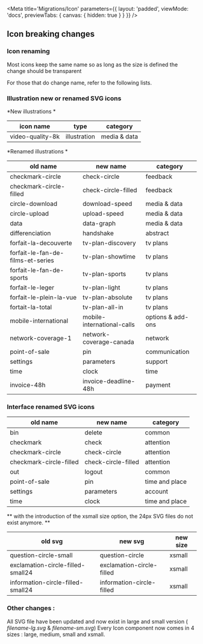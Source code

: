 
<Meta
    title='Migrations/Icon'
    parameters={{
        layout: 'padded',
        viewMode: 'docs',
        previewTabs: { canvas: { hidden: true } }
    }}
/>


## Icon breaking changes

### Icon renaming

Most icons keep the same name so as long as the size is defined the change should be transparent

For those that do change name, refer to the following lists.

### Illustration  new or renamed SVG icons

*New illustrations *

icon name | type | category
----------------- | ----------------- | -----------------
video-quality-8k | illustration | media & data


*Renamed illustrations *

old name | new name | category
----------------- | ----------------- | -----------------
checkmark-circle  | check-circle | feedback
checkmark-circle-filled | check-circle-filled | feedback
circle-download | download-speed | media & data
circle-upload | upload-speed | media & data
data | data-graph | media & data
differenciation | handshake | abstract
forfait-la-decouverte | tv-plan-discovery | tv plans
forfait-le-fan-de-films-et-series | tv-plan-showtime | tv plans
forfait-le-fan-de-sports | tv-plan-sports | tv plans
forfait-le-leger | tv-plan-light | tv plans
forfait-le-plein-la-vue | tv-plan-absolute | tv plans
fortait-la-total | tv-plan-all-in | tv plans
mobile-international | mobile-international-calls | options & add-ons
network-coverage-1 | network-coverage-canada | network
point-of-sale | pin |  communication
settings | parameters |  support
time | clock |  time
invoice-48h | invoice-deadline-48h |  payment


### Interface renamed SVG icons

old name | new name | category
----------------- | ----------------- | -----------------
bin | delete |  common
checkmark | check |  attention
checkmark-circle  | check-circle |  attention
checkmark-circle-filled | check-circle-filled |  attention
out | logout |  common
point-of-sale | pin |  time and place
settings | parameters |  account
time | clock |  time and place



** with the introduction of the xsmall size option, the 24px SVG files do not exist anymore. **

old svg | new svg | new size
----------------- | ----------------- | -----------------
question-circle-small | question-circle | xsmall
exclamation-circle-filled-small24 | exclamation-circle-filled | xsmall
information-circle-filled-small24 | information-circle-filled | xsmall

### Other changes :

All SVG file have been updated and now exist in large and small version ( *filename-lg.svg* & *filename-sm.svg*)
Every Icon component now comes in 4 sizes : large, medium, small and xsmall.

